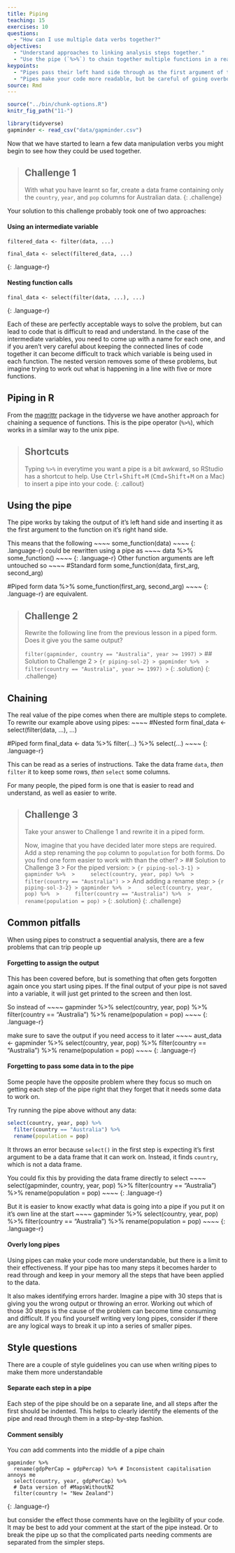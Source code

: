 ```yaml
---
title: Piping
teaching: 15
exercises: 10
questions:
  - "How can I use multiple data verbs together?"
objectives:
  - "Understand approaches to linking analysis steps together."
  - "Use the pipe (`%>%`) to chain together multiple functions in a readable format."
keypoints:
  - "Pipes pass their left hand side through as the first argument of the right hand side."
  - "Pipes make your code more readable, but be careful of going overboard."
source: Rmd
---
```


```r
source("../bin/chunk-options.R")
knitr_fig_path("11-")

library(tidyverse)
gapminder <- read_csv("data/gapminder.csv")
```

Now that we have started to learn a few data manipulation verbs you might begin to see how they 
could be used together. 

> ## Challenge 1
> With what you have learnt so far, create a data frame containing only the `country`, `year`, and 
> `pop` columns for Australian data.
{: .challenge}

Your solution to this challenge probably took one of two approaches:

#### Using an intermediate variable
~~~~
filtered_data <- filter(data, ...)

final_data <- select(filtered_data, ...)
~~~~
{: .language-r}

#### Nesting function calls
~~~~
final_data <- select(filter(data, ...), ...)
~~~~
{: .language-r}

Each of these are perfectly acceptable ways to solve the problem, but can lead to code that is 
difficult to read and understand. In the case of the intermediate variables, you need to come up 
with a name for each one, and if you aren't very careful about keeping the connected lines of code 
together it can become difficult to track which variable is being used in each function. The nested
version removes some of these problems, but imagine trying to work out what is happening in a line 
with five or more functions.

## Piping in R
From the [magrittr](https://magrittr.tidyverse.org) package in the tidyverse we have another approach
for chaining a sequence of functions. This is the pipe operator (`%>%`), which works in a similar 
way to the unix pipe.

> ## Shortcuts
> Typing `%>%` in everytime you want a pipe is a bit awkward, so RStudio has a shortcut to help.
> Use <kbd>Ctrl</kbd>+<kbd>Shift</kbd>+<kbd>M</kbd> (<kbd>Cmd</kbd>+<kbd>Shift</kbd>+<kbd>M</kbd> 
> on a Mac) to insert a pipe into your code.
{: .callout}

## Using the pipe
The pipe works by taking the output of it's left hand side and inserting it as the first argument 
to the function on it's right hand side.

This means that the following
~~~~
some_function(data)
~~~~
{: .language-r}
could be rewritten using a pipe as
~~~~
data %>% some_function()
~~~~
{: .language-r}
Other function arguments are left untouched so
~~~~
#Standard form
some_function(data, first_arg, second_arg)

#Piped form
data %>% some_function(first_arg, second_arg)
~~~~
{: .language-r}
are equivalent.

> ## Challenge 2
> Rewrite the following line from the previous lesson in a piped form. Does it give you the same 
> output?
>
> `filter(gapminder, country == "Australia", year >= 1997)`
> > ## Solution to Challenge 2
> > ``` {r piping-sol-2}
> > gapminder %>% 
> >     filter(country == "Australia", year >= 1997)
> > ```
> {: .solution}
{: .challenge}

## Chaining
The real value of the pipe comes when there are multiple steps to complete. To rewrite our example 
above using pipes:
~~~~
#Nested form
final_data <- select(filter(data, ...), ...)

#Piped form
final_data <- data %>% 
                filter(...) %>% 
                select(...)
~~~~
{: .language-r}

This can be read as a series of instructions. Take the data frame `data`, *then* `filter` it to keep
some rows, *then* `select` some columns. 

For many people, the piped form is one that is easier to read and understand, as well as easier to 
write. 

> ## Challenge 3
> Take your answer to Challenge 1 and rewrite it in a piped form.
> 
> Now, imagine that you have decided later more steps are required. Add a step renaming the `pop`
> column to `population` for both forms. Do you find one form easier to work with than the other?
> > ## Solution to Challenge 3
> > For the piped version:
> > ``` {r piping-sol-3-1}
> > gapminder %>% 
> >     select(country, year, pop) %>% 
> >     filter(country == "Australia")
> > ```
> > And adding a rename step:
> > ``` {r piping-sol-3-2}
> > gapminder %>% 
> >     select(country, year, pop) %>% 
> >     filter(country == "Australia") %>% 
> >     rename(population = pop)
> > ```
> {: .solution}
{: .challenge}   
  
## Common pitfalls
When using pipes to construct a sequential analysis, there are a few problems that can trip people up

#### Forgetting to assign the output
This has been covered before, but is something that often gets forgotten again once you start using
pipes. If the final output of your pipe is not saved into a variable, it will just get printed to 
the screen and then lost.

So instead of 
~~~~
gapminder %>% 
  select(country, year, pop) %>% 
  filter(country == "Australia") %>% 
  rename(population = pop)
~~~~
{: .language-r}

make sure to save the output if you need access to it later
~~~~
aust_data <- gapminder %>% 
  select(country, year, pop) %>% 
  filter(country == "Australia") %>% 
  rename(population = pop)
~~~~
{: .language-r}

#### Forgetting to pass some data in to the pipe
Some people have the opposite problem where they focus so much on getting each step of the pipe right
that they forget that it needs some data to work on.

Try running the pipe above without any data:
```r
select(country, year, pop) %>% 
  filter(country == "Australia") %>% 
  rename(population = pop)
```
It throws an error because `select()` in the first step is expecting it's first argument to be a 
data frame that it can work on. Instead, it finds `country`, which is not a data frame.

You could fix this by providing the data frame directly to select
~~~~
select(gapminder, country, year, pop) %>% 
  filter(country == "Australia") %>% 
  rename(population = pop)
~~~~
{: .language-r}

But it is easier to know exactly what data is going into a pipe if you put it on it's own line at 
the start
~~~~
gapminder %>% 
  select(country, year, pop) %>% 
  filter(country == "Australia") %>% 
  rename(population = pop)
~~~~
{: .language-r}

#### Overly long pipes
Using pipes can make your code more understandable, but there is a limit to their effectiveness. If
your pipe has too many steps it becomes harder to read through and keep in your memory all the steps 
that have been applied to the data. 

It also makes identifying errors harder. Imagine a pipe with 30 steps that is giving 
you the wrong output or throwing an error. Working out which of those 30 steps is the cause of the 
problem can become time consuming and difficult. If you find yourself writing very long pipes, 
consider if there are any logical ways to break it up into a series of smaller pipes.

## Style questions
There are a couple of style guidelines you can use when writing pipes to make them more 
understandable

#### Separate each step in a pipe
Each step of the pipe should be on a separate line, and all steps after the first should be indented.
This helps to clearly identify the elements of the pipe and read through them in a step-by-step 
fashion.

#### Comment sensibly
You *can* add comments into the middle of a pipe chain

~~~~
gapminder %>% 
  rename(gdpPerCap = gdpPercap) %>% # Inconsistent capitalisation annoys me
  select(country, year, gdpPerCap) %>% 
  # Data version of #MapsWithoutNZ
  filter(country != "New Zealand")
~~~~
{: .language-r}

but consider the effect those comments have on the legibility of your code. It may be best to add
your comment at the start of the pipe instead. Or to break the pipe up so that the complicated parts
needing comments are separated from the simpler steps.